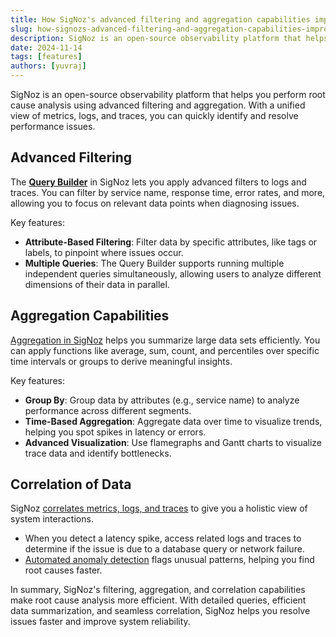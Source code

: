 ```yaml
---
title: How SigNoz's advanced filtering and aggregation capabilities improve root cause analysis?
slug: how-signozs-advanced-filtering-and-aggregation-capabilities-improve-root-cause-analysis
description: SigNoz is an open-source observability platform that helps you perform root cause analysis using advanced filtering and aggregation. With a unified view of metrics, logs, and traces, you can quickly identify and resolve performance issues.
date: 2024-11-14
tags: [features]
authors: [yuvraj]
---
```


SigNoz is an open-source observability platform that helps you perform root cause analysis using advanced filtering and aggregation. With a unified view of metrics, logs, and traces, you can quickly identify and resolve performance issues.

## Advanced Filtering

The [**Query Builder**](https://signoz.io/docs/userguide/query-builder/) in SigNoz lets you apply advanced filters to logs and traces. You can filter by service name, response time, error rates, and more, allowing you to focus on relevant data points when diagnosing issues.

Key features:

- **Attribute-Based Filtering**: Filter data by specific attributes, like tags or labels, to pinpoint where issues occur.
- **Multiple Queries**: The Query Builder supports running multiple independent queries simultaneously, allowing users to analyze different dimensions of their data in parallel.

## Aggregation Capabilities

[Aggregation in SigNoz](https://signoz.io/docs/userguide/query-builder/#histogram-and-time-series-visualizations-) helps you summarize large data sets efficiently. You can apply functions like average, sum, count, and percentiles over specific time intervals or groups to derive meaningful insights.

Key features:

- **Group By**: Group data by attributes (e.g., service name) to analyze performance across different segments.
- **Time-Based Aggregation**: Aggregate data over time to visualize trends, helping you spot spikes in latency or errors.
- **Advanced Visualization**: Use flamegraphs and Gantt charts to visualize trace data and identify bottlenecks.

## Correlation of Data

SigNoz [correlates metrics, logs, and traces](https://signoz.io/opentelemetry/correlating-traces-logs-metrics-nodejs/) to give you a holistic view of system interactions.

- When you detect a latency spike, access related logs and traces to determine if the issue is due to a database query or network failure.
- [Automated anomaly detection](https://signoz.io/blog/introducing-anomaly-detection-for-smarter-alerts/) flags unusual patterns, helping you find root causes faster.

In summary, SigNoz's filtering, aggregation, and correlation capabilities make root cause analysis more efficient. With detailed queries, efficient data summarization, and seamless correlation, SigNoz helps you resolve issues faster and improve system reliability.
